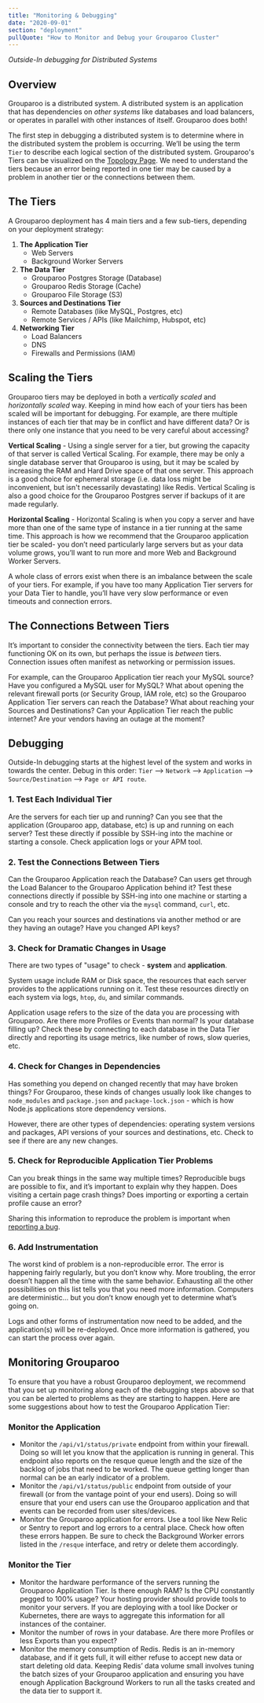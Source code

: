 ```yaml
---
title: "Monitoring & Debugging"
date: "2020-09-01"
section: "deployment"
pullQuote: "How to Monitor and Debug your Grouparoo Cluster"
---
```


_Outside-In debugging for Distributed Systems_

## Overview

Grouparoo is a distributed system. A distributed system is an application that has dependencies on _other systems_ like databases and load balancers, or operates in parallel with other instances of itself. Grouparoo does both!

The first step in debugging a distributed system is to determine where in the distributed system the problem is occurring. We’ll be using the term `Tier` to describe each logical section of the distributed system. Grouparoo's Tiers can be visualized on the [Topology Page](/docs/deployment/topology). We need to understand the tiers because an error being reported in one tier may be caused by a problem in another tier or the connections between them.

<HavingProblems />

## The Tiers

A Grouparoo deployment has 4 main tiers and a few sub-tiers, depending on your deployment strategy:

1. **The Application Tier**
   - Web Servers
   - Background Worker Servers
2. **The Data Tier**
   - Grouparoo Postgres Storage (Database)
   - Grouparoo Redis Storage (Cache)
   - Grouparoo File Storage (S3)
3. **Sources and Destinations Tier**
   - Remote Databases (like MySQL, Postgres, etc)
   - Remote Services / APIs (like Mailchimp, Hubspot, etc)
4. **Networking Tier**
   - Load Balancers
   - DNS
   - Firewalls and Permissions (IAM)

## Scaling the Tiers

Grouparoo tiers may be deployed in both a _vertically scaled_ and _horizontally scaled_ way. Keeping in mind how each of your tiers has been scaled will be important for debugging. For example, are there multiple instances of each tier that may be in conflict and have different data? Or is there only one instance that you need to be very careful about accessing?

**Vertical Scaling** - Using a single server for a tier, but growing the capacity of that server is called Vertical Scaling. For example, there may be only a single database server that Grouparoo is using, but it may be scaled by increasing the RAM and Hard Drive space of that one server. This approach is a good choice for ephemeral storage (i.e. data loss might be inconvenient, but isn't necessarily devastating) like Redis. Vertical Scaling is also a good choice for the Grouparoo Postgres server if backups of it are made regularly.

**Horizontal Scaling** - Horizontal Scaling is when you copy a server and have more than one of the same type of instance in a tier running at the same time. This approach is how we recommend that the Grouparoo application tier be scaled- you don’t need particularly large servers but as your data volume grows, you’ll want to run more and more Web and Background Worker Servers.

A whole class of errors exist when there is an imbalance between the scale of your tiers. For example, if you have too many Application Tier servers for your Data Tier to handle, you’ll have very slow performance or even timeouts and connection errors.

## The Connections Between Tiers

It’s important to consider the connectivity between the tiers. Each tier may functioning OK on its own, but perhaps the issue is _between_ tiers. Connection issues often manifest as networking or permission issues.

For example, can the Grouparoo Application tier reach your MySQL source? Have you configured a MySQL user for MySQL? What about opening the relevant firewall ports (or Security Group, IAM role, etc) so the Grouparoo Application Tier servers can reach the Database? What about reaching your Sources and Destinations? Can your Application Tier reach the public internet? Are your vendors having an outage at the moment?

## Debugging

Outside-In debugging starts at the highest level of the system and works in towards the center. Debug in this order: `Tier` --> `Network` --> `Application` --> `Source/Destination` --> `Page or API route`.

### 1. Test Each Individual Tier

Are the servers for each tier up and running? Can you see that the application (Grouparoo app, database, etc) is up and running on each server? Test these directly if possible by SSH-ing into the machine or starting a console. Check application logs or your APM tool.

### 2. Test the Connections Between Tiers

Can the Grouparoo Application reach the Database? Can users get through the Load Balancer to the Grouparoo Application behind it? Test these connections directly if possible by SSH-ing into one machine or starting a console and try to reach the other via the `mysql` command, `curl`, etc.

Can you reach your sources and destinations via another method or are they having an outage? Have you changed API keys?

### 3. Check for Dramatic Changes in Usage

There are two types of "usage" to check - **system** and **application**.

System usage include RAM or Disk space, the resources that each server provides to the applications running on it. Test these resources directly on each system via logs, `htop`, `du`, and similar commands.

Application usage refers to the size of the data you are processing with Grouparoo. Are there more Profiles or Events than normal? Is your database filling up? Check these by connecting to each database in the Data Tier directly and reporting its usage metrics, like number of rows, slow queries, etc.

### 4. Check for Changes in Dependencies

Has something you depend on changed recently that may have broken things? For Grouparoo, these kinds of changes usually look like changes to `node_modules` and `package.json` and `package-lock.json` - which is how Node.js applications store dependency versions.

However, there are other types of dependencies: operating system versions and packages, API versions of your sources and destinations, etc. Check to see if there are any new changes.

### 5. Check for Reproducible Application Tier Problems

Can you break things in the same way multiple times? Reproducible bugs are possible to fix, and it’s important to explain why they happen. Does visiting a certain page crash things? Does importing or exporting a certain profile cause an error?

Sharing this information to reproduce the problem is important when [reporting a bug](/support).

### 6. Add Instrumentation

The worst kind of problem is a non-reproducible error. The error is happening fairly regularly, but you don’t know why. More troubling, the error doesn’t happen all the time with the same behavior. Exhausting all the other possibilities on this list tells you that you need more information. Computers are deterministic... but you don’t know enough yet to determine what’s going on.

Logs and other forms of instrumentation now need to be added, and the application(s) will be re-deployed. Once more information is gathered, you can start the process over again.

## Monitoring Grouparoo

To ensure that you have a robust Grouparoo deployment, we recommend that you set up monitoring along each of the debugging steps above so that you can be alerted to problems as they are starting to happen. Here are some suggestions about how to test the Grouparoo Application Tier:

### Monitor the Application

- Monitor the `/api/v1/status/private` endpoint from within your firewall. Doing so will let you know that the application is running in general. This endpoint also reports on the resque queue length and the size of the backlog of jobs that need to be worked. The queue getting longer than normal can be an early indicator of a problem.
- Monitor the `/api/v1/status/public` endpoint from outside of your firewall (or from the vantage point of your end users). Doing so will ensure that your end users can use the Grouparoo application and that events can be recorded from user sites/devices.
- Monitor the Grouparoo application for errors. Use a tool like New Relic or Sentry to report and log errors to a central place. Check how often these errors happen. Be sure to check the Background Worker errors listed in the `/resque` interface, and retry or delete them accordingly.

### Monitor the Tier

- Monitor the hardware performance of the servers running the Grouparoo Application Tier. Is there enough RAM? Is the CPU constantly pegged to 100% usage? Your hosting provider should provide tools to monitor your servers. If you are deploying with a tool like Docker or Kubernetes, there are ways to aggregate this information for all instances of the container.
- Monitor the number of rows in your database. Are there more Profiles or less Exports than you expect?
- Monitor the memory consumption of Redis. Redis is an in-memory database, and if it gets full, it will either refuse to accept new data or start deleting old data. Keeping Redis’ data volume small involves tuning the batch sizes of your Grouparoo application and ensuring you have enough Application Background Workers to run all the tasks created and the data tier to support it.
